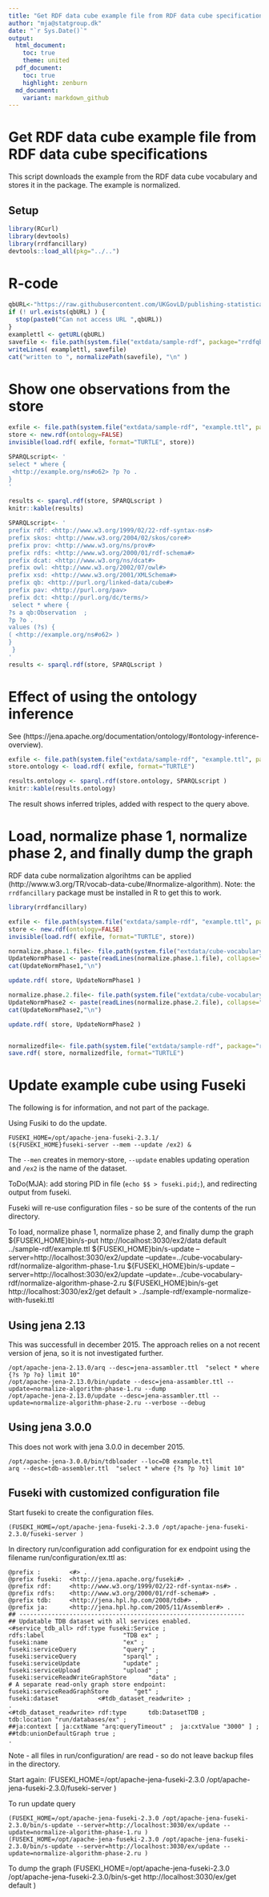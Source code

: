 ```yaml
---
title: "Get RDF data cube example file from RDF data cube specifications"
author: "mja@statgroup.dk"
date: "`r Sys.Date()`"
output:
  html_document:
    toc: true
    theme: united
  pdf_document:
    toc: true
    highlight: zenburn
  md_document:
    variant: markdown_github
---
```


# Get RDF data cube example file from RDF data cube specifications

This script downloads the example from the RDF data cube vocabulary and stores it in the package.
The example is normalized.

## Setup 
```r
library(RCurl)
library(devtools)
library(rrdfancillary)
devtools::load_all(pkg="../..")
```

# R-code

```r
qbURL<-"https://raw.githubusercontent.com/UKGovLD/publishing-statistical-data/master/specs/src/main/example/example.ttl"
if (! url.exists(qbURL) ) {
  stop(paste0("Can not access URL ",qbURL))
}
examplettl <- getURL(qbURL)
savefile <- file.path(system.file("extdata/sample-rdf", package="rrdfqb"), "example.ttl" )
writeLines( examplettl, savefile)
cat("written to ", normalizePath(savefile), "\n" )
```

# Show one observations from the store

```r
exfile <- file.path(system.file("extdata/sample-rdf", "example.ttl", package="rrdfqb") )
store <- new.rdf(ontology=FALSE)
invisible(load.rdf( exfile, format="TURTLE", store))

SPARQLscript<- '
select * where {
 <http://example.org/ns#o62> ?p ?o .
}    
'

results <- sparql.rdf(store, SPARQLscript )
knitr::kable(results)

SPARQLscript<- '
prefix rdf: <http://www.w3.org/1999/02/22-rdf-syntax-ns#>  
prefix skos: <http://www.w3.org/2004/02/skos/core#>  
prefix prov: <http://www.w3.org/ns/prov#>  
prefix rdfs: <http://www.w3.org/2000/01/rdf-schema#>  
prefix dcat: <http://www.w3.org/ns/dcat#>  
prefix owl: <http://www.w3.org/2002/07/owl#>  
prefix xsd: <http://www.w3.org/2001/XMLSchema#>  
prefix qb: <http://purl.org/linked-data/cube#>  
prefix pav: <http://purl.org/pav>  
prefix dct: <http://purl.org/dc/terms/>  
 select * where {
?s a qb:Observation  ;
?p ?o .
values (?s) {
( <http://example.org/ns#o62> )
}
 }    
'
results <- sparql.rdf(store, SPARQLscript )


```

# Effect of using the ontology inference

See (https://jena.apache.org/documentation/ontology/#ontology-inference-overview).

```r
exfile <- file.path(system.file("extdata/sample-rdf", "example.ttl", package="rrdfqb") )
store.ontology <- load.rdf( exfile, format="TURTLE")

results.ontology <- sparql.rdf(store.ontology, SPARQLscript )
knitr::kable(results.ontology)
```

The result shows inferred triples, added with respect to the query above.

# Load, normalize phase 1, normalize phase 2, and finally dump the graph

RDF data cube normalization algorihtms can be applied
(http://www.w3.org/TR/vocab-data-cube/#normalize-algorithm).
Note: the `rrdfancillary` package must be installed in R to get this to work.

```r
library(rrdfancillary)

exfile <- file.path(system.file("extdata/sample-rdf", "example.ttl", package="rrdfqb") )
store <- new.rdf(ontology=FALSE)
invisible(load.rdf( exfile, format="TURTLE", store))

normalize.phase.1.file<- file.path(system.file("extdata/cube-vocabulary-rdf", "normalize-algorithm-phase-1.ru", package="rrdfqb") )
UpdateNormPhase1 <- paste(readLines(normalize.phase.1.file), collapse="\n")
cat(UpdateNormPhase1,"\n")

update.rdf( store, UpdateNormPhase1 )

normalize.phase.2.file<- file.path(system.file("extdata/cube-vocabulary-rdf", "normalize-algorithm-phase-2.ru", package="rrdfqb") )
UpdateNormPhase2 <- paste(readLines(normalize.phase.2.file), collapse="\n")
cat(UpdateNormPhase2,"\n")

update.rdf( store, UpdateNormPhase2 )


normalizedfile<- file.path(system.file("extdata/sample-rdf", package="rrdfqb"), "example-normalized.ttl"  )
save.rdf( store, normalizedfile, format="TURTLE")

```


# Update example cube using Fuseki

The following is for information, and not part of the package.

Using Fusiki to do the update.

    FUSEKI_HOME=/opt/apache-jena-fuseki-2.3.1/
    (${FUSEKI_HOME}fuseki-server --mem --update /ex2) &
The `--men` creates in memory-store,  `--update` enables updating operation and `/ex2` is the name of the dataset.

ToDo(MJA): add storing PID in file (`echo $$ > fuseki.pid; `), and redirecting output from fuseki.

Fuseki will re-use configuration files - so be sure of the contents of the run directory.

To load, normalize phase 1, normalize phase 2, and finally dump the graph
    ${FUSEKI_HOME}bin/s-put http://localhost:3030/ex2/data default ../sample-rdf/example.ttl
    ${FUSEKI_HOME}bin/s-update --server=http://localhost:3030/ex2/update --update=../cube-vocabulary-rdf/normalize-algorithm-phase-1.ru 
    ${FUSEKI_HOME}bin/s-update --server=http://localhost:3030/ex2/update --update=../cube-vocabulary-rdf/normalize-algorithm-phase-2.ru 
    ${FUSEKI_HOME}bin/s-get http://localhost:3030/ex2/get default  > ../sample-rdf/example-normalize-with-fuseki.ttl

## Using jena 2.13
This was successfull in december 2015. The approach relies on a not recent version of jena, so it is not investigated further.

    /opt/apache-jena-2.13.0/arq --desc=jena-assambler.ttl  "select * where {?s ?p ?o} limit 10"
    /opt/apache-jena-2.13.0/bin/update --desc=jena-assambler.ttl --update=normalize-algorithm-phase-1.ru --dump
	/opt/apache-jena-2.13.0/update --desc=jena-assambler.ttl --update=normalize-algorithm-phase-2.ru --verbose --debug

## Using jena 3.0.0
This does not work with jena 3.0.0 in december 2015.

	/opt/apache-jena-3.0.0/bin/tdbloader --loc=DB example.ttl 
	arq --desc=tdb-assembler.ttl  "select * where {?s ?p ?o} limit 10"


## Fuseki with customized  configuration file
Start fuseki to create the configuration files.

	(FUSEKI_HOME=/opt/apache-jena-fuseki-2.3.0 /opt/apache-jena-fuseki-2.3.0/fuseki-server )

In directory run/configuration add configuration for ex endpoint using the filename run/configuration/ex.ttl as:

	@prefix :        <#> .
	@prefix fuseki:  <http://jena.apache.org/fuseki#> .
	@prefix rdf:     <http://www.w3.org/1999/02/22-rdf-syntax-ns#> .
	@prefix rdfs:    <http://www.w3.org/2000/01/rdf-schema#> .
	@prefix tdb:     <http://jena.hpl.hp.com/2008/tdb#> .
	@prefix ja:      <http://jena.hpl.hp.com/2005/11/Assembler#> .
    ## ---------------------------------------------------------------
    ## Updatable TDB dataset with all services enabled.
    <#service_tdb_all> rdf:type fuseki:Service ;
    rdfs:label                      "TDB ex" ;
    fuseki:name                     "ex" ;
    fuseki:serviceQuery             "query" ;
    fuseki:serviceQuery             "sparql" ;
    fuseki:serviceUpdate            "update" ;
    fuseki:serviceUpload            "upload" ;
    fuseki:serviceReadWriteGraphStore      "data" ;
    # A separate read-only graph store endpoint:
    fuseki:serviceReadGraphStore       "get" ;
    fuseki:dataset           <#tdb_dataset_readwrite> ;
    .
    <#tdb_dataset_readwrite> rdf:type      tdb:DatasetTDB ;
    tdb:location "run/databases/ex" ;
    ##ja:context [ ja:cxtName "arq:queryTimeout" ;  ja:cxtValue "3000" ] ;
    ##tdb:unionDefaultGraph true ;
    .

Note - all files in run/configuration/ are read - so do not leave backup files in the directory.

Start again:
    (FUSEKI_HOME=/opt/apache-jena-fuseki-2.3.0 /opt/apache-jena-fuseki-2.3.0/fuseki-server )

To run update query

    (FUSEKI_HOME=/opt/apache-jena-fuseki-2.3.0 /opt/apache-jena-fuseki-2.3.0/bin/s-update --server=http://localhost:3030/ex/update --update=normalize-algorithm-phase-1.ru )
    (FUSEKI_HOME=/opt/apache-jena-fuseki-2.3.0 /opt/apache-jena-fuseki-2.3.0/bin/s-update --server=http://localhost:3030/ex/update --update=normalize-algorithm-phase-2.ru )

To dump the graph
    (FUSEKI_HOME=/opt/apache-jena-fuseki-2.3.0 /opt/apache-jena-fuseki-2.3.0/bin/s-get http://localhost:3030/ex/get default )



